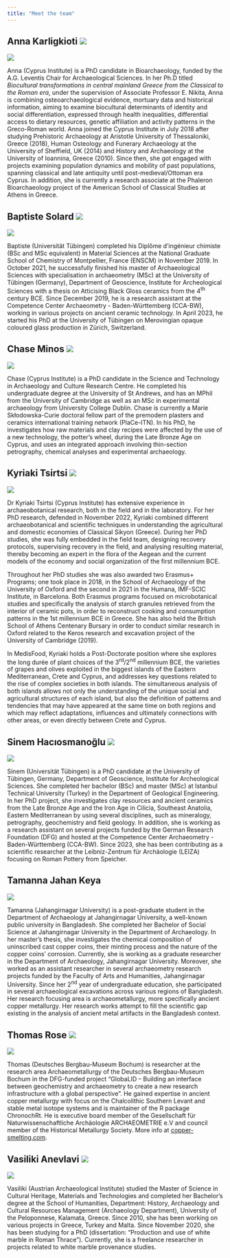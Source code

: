 ```yaml
---
title: "Meet the team"
---
```


## Anna Karligkioti [![](https://info.orcid.org/wp-content/uploads/2019/11/orcid_16x16.png)](https://orcid.org/0000-0001-9237-7830)

::: {layout="[ 25 , 75 ]"}

::: {#column-image}
![](assets/img/Anna.png)
:::

::: {#column-text}
Anna (Cyprus Institute) is a PhD candidate in Bioarchaeology, funded by the A.G. Leventis Chair for Archaeological Sciences. In her Ph.D titled *Biocultural transformations in central mainland Greece from the Classical to the Roman era*, under the supervision of Associate Professor E. Nikita, Anna is combining osteoarchaeological evidence, mortuary data and historical information, aiming to examine biocultural determinants of identity and social differentiation, expressed through health inequalities, differential access to dietary resources, genetic affiliation and activity patterns in the Greco-Roman world. Anna joined the Cyprus Institute in July 2018 after studying Prehistoric Archaeology at Aristotle University of Thessaloniki, Greece (2018), Human Osteology and Funerary Archaeology at the University of Sheffield, UK (2014) and History and Archaeology at the University of Ioannina, Greece (2010). Since then, she got engaged with projects examining population dynamics and mobility of past populations, spanning classical and late antiquity until post-medieval/Ottoman era Cyprus. In addition, she is currently a research associate at the Phaleron Bioarchaeology project of the American School of Classical Studies at Athens in Greece.
:::

:::

## Baptiste Solard [![](https://info.orcid.org/wp-content/uploads/2019/11/orcid_16x16.png)](https://orcid.org/0000-0002-8215-5721)

::: {layout="[ 25 , 75 ]"}

::: {#column-image}
![](assets/img/Baptiste_150x150.png)
:::

::: {#column-text}
Baptiste (Universität Tübingen) completed his Diplôme d’ingénieur chimiste (BSc and MSc equivalent) in Material Sciences at the National Graduate School of Chemistry of Montpellier, France (ENSCM) in November 2019. In October 2021, he successfully finished his master of Archaeological Sciences with specialisation in archaeometry (MSc) at the University of Tübingen (Germany), Department of Geoscience, Institute for Archeological Sciences with a thesis on Atticising Black Gloss ceramics from the 4^th^ century BCE. Since December 2019, he is a research assistant at the Competence Center Archaeometry - Baden-Württemberg (CCA-BW), working in various projects on ancient ceramic technology. In April 2023, he started his PhD at the University of Tübingen on Merovingian opaque coloured glass production in Zürich, Switzerland. 
:::

:::


## Chase Minos [![](https://info.orcid.org/wp-content/uploads/2019/11/orcid_16x16.png)](https://orcid.org/0000-0002-8880-880X)

::: {layout="[ 25 , 75 ]"}

::: {#column-image}
![](assets/img/Chase.png)
:::

::: {#column-text}
Chase (Cyprus Institute) is a PhD candidate in the Science and Technology in Archaeology and Culture Research Centre. He completed his undergraduate degree at the University of St Andrews, and has an MPhil from the University of Cambridge as well as an MSc in experimental archaeology from University College Dublin. Chase is currently a Marie Skłodowska-Curie doctoral fellow part of the premodern plasters and ceramics international training network (PlaCe-ITN). In his PhD, he investigates how raw materials and clay recipes were affected by the use of a new technology, the potter's wheel, during the Late Bronze Age on Cyprus, and uses an integrated approach involving thin-section petrography, chemical analyses and experimental archaeology.
:::

:::


## Kyriaki Tsirtsi [![](https://info.orcid.org/wp-content/uploads/2019/11/orcid_16x16.png)](https://orcid.org/0000-0002-1861-7987)

::: {layout="[ 25 , 75 ]"}

::: {#column-image}
![](assets/img/Kyriaki.png)
:::

::: {#column-text}
Dr Kyriaki Tsirtsi (Cyprus Institute) has extensive experience in archaeobotanical research, both in the field and in the laboratory. For her PhD research, defended in November 2022, Kyriaki combined different archaeobotanical and scientific techniques in understanding the agricultural and domestic economies of Classical Sikyon (Greece). During her PhD studies, she was fully embedded in the field team, designing recovery protocols, supervising recovery in the field, and analysing resulting material, thereby becoming an expert in the flora of the Aegean and the current models of the economy and social organization of the first millennium BCE. 

Throughout her PhD studies she was also awarded two Erasmus+ Programs; one took place in 2018, in the School of Archaeology of the University of Oxford and the second in 2021 in the Humana, IMF-SCIC Institute, in Barcelona. Both Erasmus programs focused on microbotanical studies and specifically the analysis of starch granules retrieved from the interior of ceramic pots, in order to reconstruct cooking and consumption patterns in the 1st millennium BCE in Greece. She has also held the British School of Athens Centenary Bursary in order to conduct similar research in Oxford related to the Keros research and excavation project of the University of Cambridge (2019). 

In MedisFood, Kyriaki holds a Post-Doctorate position where she explores the long durée of plant choices of the 3^rd^/2^nd^ millennium BCE, the varieties of grapes and olives exploited in the biggest islands of the Eastern Mediterranean, Crete and Cyprus, and addresses key questions related to the rise of complex societies in both islands. The simultaneous analysis of both islands allows not only the understanding of the unique social and agricultural structures of each island, but also the definition of patterns and tendencies that may have appeared at the same time on both regions and which may reflect adaptations, influences and ultimately connections with other areas, or even directly between Crete and Cyprus. 
:::

:::


## Sinem Hacıosmanoğlu [![](https://info.orcid.org/wp-content/uploads/2019/11/orcid_16x16.png)](https://orcid.org/0000-0003-2913-1007)

::: {layout="[ 25 , 75 ]"}

::: {#column-image}
![](assets/img/Sinem_150x150.png)
:::

::: {#column-text}
Sinem (Universität Tübingen) is a PhD candidate at the University of Tübingen, Germany, Department of Geoscience, Institute for Archeological Sciences. She completed her bachelor (BSc) and master (MSc) at Istanbul Technical University (Turkey) in the Department of Geological Engineering. In her PhD project, she investigates clay resources and ancient ceramics from the Late Bronze Age and the Iron Age in Cilicia, Southeast Anatolia, Eastern Mediterranean by using several disciplines, such as mineralogy, petrography, geochemistry and field geology. In addition, she is working as a research assistant on several projects funded by the German Research Foundation (DFG) and hosted at the Competence Center Archaeometry - Baden-Württemberg (CCA-BW). Since 2023, she has been contributing as a scientific researcher at the Leibniz-Zentrum für Archäologie (LEIZA) focusing on Roman Pottery from Speicher.
:::

:::

## Tamanna Jahan Keya 

::: {layout="[ 25 , 75 ]"}

::: {#column-image}
![](assets/img/TJahan.png)
:::

::: {#column-text}
Tamanna (Jahangirnagar University) is a post-graduate student in the Department of Archaeology at Jahangirnagar University, a well-known public university in Bangladesh. She completed her Bachelor of Social Science at Jahangirnagar University in the Department of Archaeology. In her master's thesis, she investigates the chemical composition of uninscribed cast copper coins, their minting process and the nature of the copper coins’ corrosion. Currently, she is working as a graduate researcher in the Department of Archaeology, Jahangirnagar University. Moreover, she worked as an assistant researcher in several archaeometry research projects funded by the Faculty of Arts and Humanities, Jahangirnagar University. Since her 2^nd^ year of undergraduate education, she participated in several archaeological excavations across various regions of Bangladesh. Her research focusing area is archaeometallurgy, more specifically ancient copper metallurgy. Her research works attempt to fill the scientific gap existing in the analysis of ancient metal artifacts in the Bangladesh context.
:::

:::

## Thomas Rose [![](https://info.orcid.org/wp-content/uploads/2019/11/orcid_16x16.png)](https://orcid.org/0000-0002-8186-3566)

::: {layout="[ 25 , 75 ]"}

::: {#column-image}
![](assets/img/TRose.png)
:::

::: {#column-text}
Thomas (Deutsches Bergbau-Museum Bochum) is researcher at the research area Archaeometallurgy of the Deutsches Bergbau-Museum Bochum in the DFG-funded project "GlobaLID -- Building an interface between geochemistry and archaeometry to create a new research infrastructure with a global perspective". He gained expertise in ancient copper metallurgy with focus on the Chalcolithic Southern Levant and stable metal isotope systems and is maintainer of the R package ChronochRt. He is executive board member of the Gesellschaft für Naturwissenschaftliche Archäologie ARCHAEOMETRIE e.V and council member of the Historical Metallurgy Society. More info at [copper-smelting.com](https://copper-smelting.com/). 
:::

:::


## Vasiliki Anevlavi [![](https://info.orcid.org/wp-content/uploads/2019/11/orcid_16x16.png)](https://orcid.org/0000-0001-7332-1129)

::: {layout="[ 25 , 75 ]"}

::: {#column-image}
![](https://yrarchaeometry.weebly.com/uploads/1/4/0/7/140767467/published/795232694.jpg)
:::

::: {#column-text}
Vasiliki (Austrian Archaeological Institute) studied the Master of Science in Cultural Heritage, Materials and Technologies and completed her Bachelor's degree at the School of Humanities, Department: History, Archaeology and Cultural Resources Management (Archaeology Department), University of the Peloponnese, Kalamata, Greece. Since 2010, she has been working on various projects in Greece, Turkey and Malta. Since November 2020, she has been studying for a PhD (dissertation: "Production and use of white marble in Roman Thrace"). Currently, she is a freelance researcher in projects related to white marble provenance studies.
:::

:::

